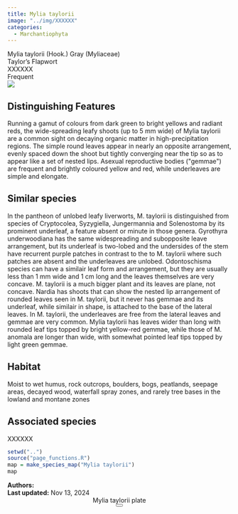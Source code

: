 ```yaml
---
title: Mylia taylorii
image: "../img/XXXXXX"
categories:
  - Marchantiophyta
---
```


<div class="info-panel">
 <div class="info-top">
  <div class="taxon-scientific"><span class="taxon-name">Mylia taylorii</span> <span class="taxon-authority">(Hook.) Gray</span> <span class="taxon-family">(Myliaceae)</span></div>
  <div class="taxon-common">Taylor's Flapwort</div>
 </div>
 <div class="info-bottom">
  <div class="taxon-qnd">XXXXXX</div>
  <div class="taxon-abundance">Frequent</div>
 </div>
</div>
<div class="imerss-content-frame">
 <div class="imerss-image-header">
  <div class="imerss-image-holder imerss-column-left" data-toggle="tooltip" style="background-image: url(../img/XXXXXX)" title="XXXXXX">
  </div>

  <div class="imerss-image-holder imerss-column-right" data-toggle="tooltip" style="background-image: url(../img/XXXXXX)" title="XXXXXX">
  </div>
 
 </div>
 <div class="imerss-content-lower">
  <div class="imerss-column-left">
  <div class="tab-microscope" data-micromodal-trigger="modal-plate">
  <img src="../img/bryo guide microscope.png"/>
  </div>

<h2>Distinguishing Features</h2>

Running a gamut of colours from dark green to bright yellows and radiant reds, the wide-spreading leafy shoots (up to 5 mm wide) of Mylia taylorii are a common sight on decaying organic matter in high-precipitation regions. The simple round leaves appear in nearly an opposite arrangement, evenly spaced down the shoot but tightly converging near the tip so as to appear like a set of nested lips. Asexual reproductive bodies (&quot;gemmae&quot;) are frequent and brightly coloured yellow and red, while underleaves are simple and elongate. 

<h2>Similar species</h2>

In the pantheon of unlobed leafy liverworts, M. taylorii is distinguished from species of Cryptocolea, Syzygiella, Jungermannia and Solenostoma by its prominent underleaf, a feature absent or minute in those genera. Gyrothyra underwoodiana has the same widespreading and subopposite leave arrangement, but its underleaf is two-lobed and the undersides of the stem have recurrent purple patches in contrast to the to M. taylorii where such patches are absent and the underleaves are unlobed. Odontoschisma species can have a similair leaf form and arrangement, but they are usually less than 1 mm wide and 1 cm long and the leaves themselves are very concave. M. taylorii is a much bigger plant and its leaves are plane, not concave. Nardia has shoots that can show the nested lip arrangement of rounded leaves seen in M. taylorii, but it never has gemmae and its underleaf, while similair in shape, is attached to the base of the lateral leaves. In M. taylorii, the underleaves are free from the lateral leaves and gemmae are very common. Mylia taylorii has leaves wider than long with rounded leaf tips topped by bright yellow-red gemmae, while those of M. anomala are longer than wide, with somewhat pointed leaf tips topped by light green gemmae. 

<h2>Habitat</h2>

Moist to wet humus, rock outcrops, boulders, bogs, peatlands, seepage areas, decayed wood, waterfall spray zones, and rarely tree bases in the lowland and montane zones

<h2>Associated species</h2>

XXXXXX
</div>

<div class="imerss-column-right">

<div class="imerss-image-holder imerss-column-right" data-toggle="tooltip" style="background-image: url(../img/XXXXX)" title="XXXXX">
</div>

<div class="imerss-map-holder">
```r
setwd("..")
source("page_functions.R")
map = make_species_map("Mylia taylorii")
map
```
</div>

</div>

</div>
</div>

<div class="taxon-footer">
 <div class="taxon-authors"><b>Authors:</b> <span></span></div>
 <div class="taxon-update"><b>Last updated:</b> <span>Nov 13, 2024</span></div>
</div>

<div class="modal micromodal-slide" id="modal-plate" aria-hidden="true">
 <div class="modal__overlay" tabindex="-1" data-micromodal-close>
  <div class="modal__container" role="dialog" aria-modal="true" aria-labelledby="modal-plate-title" >
   <header class="modal__header">
   <div class="modal__title" id="modal-plate-title">
  Mylia taylorii plate
   </div>
   <button class="modal__close" aria-label="Close" data-micromodal-close></button>
   </header>
  <div class="modal__content" id="modal-plate-content">
   <div class="imerss-image-holder" data-toggle="tooltip" style="background-image: url(../img/XXXXX)" title="XXXXX">
  </div>
  </div>
  </div>
 </div>
</div>

<script src="../js/micromodal.min.js"></script>
<link href="../css/style-taxon.css" rel="stylesheet">
<link href="../css/micromodal.css" rel="stylesheet">

<script>
MicroModal.init();
</script>

